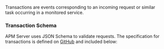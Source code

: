 


<div id="api-transaction"></div>

Transactions are events corresponding to an incoming request or similar task occurring in a monitored service.

<div id="api-transaction-schema"></div>

### Transaction Schema

APM Server uses JSON Schema to validate requests. The specification for transactions is defined on
[GitHub](https://github.com/elastic/apm-server/blob/main/docs/spec/v2/transaction.json) and included below:

<V2Transaction />
